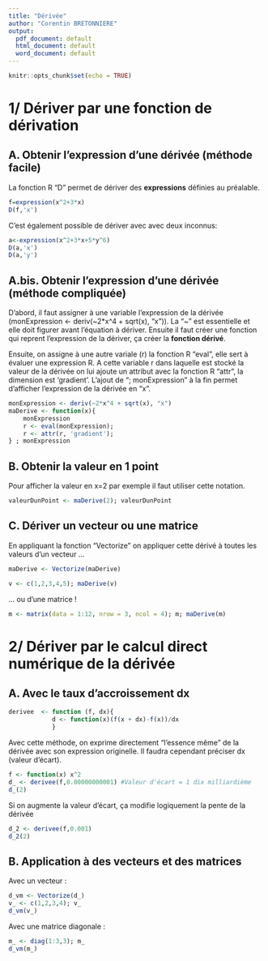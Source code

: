 ```yaml
---
title: "Dérivée"
author: "Corentin BRETONNIERE"
output:
  pdf_document: default
  html_document: default
  word_document: default
---
```


```r
knitr::opts_chunk$set(echo = TRUE)
```
# 1/ Dériver par une fonction de dérivation

## A. Obtenir l'expression d'une dérivée (méthode facile)
La fonction R "D" permet de dériver des __expressions__ définies au préalable.   
```r
f=expression(x^2+3*x)
D(f,'x')
```

C'est également possible de dériver avec avec deux inconnus:   
```r
a<-expression(x^2+3*x+5*y^6)
D(a,'x')
D(a,'y')
```

## A.bis. Obtenir l'expression d'une dérivée (méthode compliquée)

D'abord, il faut assigner à une variable l'expression de la dérivée (monExpression <- deriv(~2*x^4 + sqrt(x), "x")).
La "~" est essentielle et elle doit figurer avant l'équation à dériver.
Ensuite il faut créer une fonction qui reprent l'expression de la dériver, ça créer la __fonction dérivé__.

Ensuite, on assigne à une autre variale (r) la fonction R "eval", elle sert à évaluer une expression R. A cette variable r dans laquelle est stocké la valeur de la dérivée on lui ajoute un attribut avec la fonction R "attr", la dimension est 'gradient'.
L'ajout de "; monExpression" à la fin permet d'afficher l'expression de la dérivée en "x".

```r
monExpression <- deriv(~2*x^4 + sqrt(x), "x")
maDerive <- function(x){
    monExpression 
    r <- eval(monExpression);
    r <- attr(r, 'gradient');
} ; monExpression
```

## B. Obtenir la valeur en 1 point

Pour afficher la valeur en x=2 par exemple il faut utiliser cette notation.   

```r
valeurDunPoint <- maDerive(2); valeurDunPoint
```

## C. Dériver un vecteur ou une matrice 

En appliquant la fonction "Vectorize" on appliquer cette dérivé à toutes les valeurs d'un vecteur ...   

```r
maDerive <- Vectorize(maDerive)

v <- c(1,2,3,4,5); maDerive(v)
```

... ou d'une matrice !   

```r
m <- matrix(data = 1:12, nrow = 3, ncol = 4); m; maDerive(m)
```

# 2/ Dériver par le calcul direct numérique de la dérivée

## A. Avec le taux d'accroissement dx  
```r
derivee  <- function (f, dx){
            d <- function(x)(f(x + dx)-f(x))/dx
            }
```

Avec cette méthode, on exprime directement "l'essence même" de la dérivée avec son expression originelle. Il faudra cependant préciser dx (valeur d'écart).   

```r
f <- function(x) x^2
d_ <- derivee(f,0.00000000001) #Valeur d'écart = 1 dix milliardième
d_(2)
```
Si on augmente la valeur d'écart, ça modifie logiquement la pente de la dérivée   

```r
d_2 <- derivee(f,0.001)
d_2(2)
```
## B. Application à des vecteurs et des matrices

Avec un vecteur :   

```r
d_vm <- Vectorize(d_)
v_ <- c(1,2,3,4); v_
d_vm(v_)
```
Avec une matrice diagonale :   

```r
m_ <- diag(1:3,3); m_
d_vm(m_)
```



